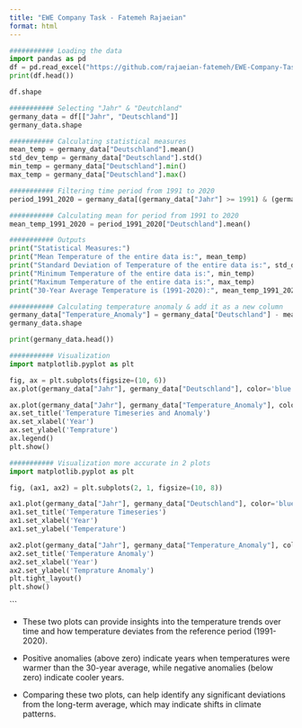 ```yaml
---
title: "EWE Company Task - Fatemeh Rajaeian"
format: html
---
```


```python
########### Loading the data
import pandas as pd
df = pd.read_excel("https://github.com/rajaeian-fatemeh/EWE-Company-Task/raw/main/regional_averages_tm_year.xlsx")
print(df.head())
```

```python
df.shape
```

```python
########### Selecting "Jahr" & "Deutchland"
germany_data = df[["Jahr", "Deutschland"]]
germany_data.shape
```
```python
########### Calculating statistical measures
mean_temp = germany_data["Deutschland"].mean()
std_dev_temp = germany_data["Deutschland"].std()
min_temp = germany_data["Deutschland"].min()
max_temp = germany_data["Deutschland"].max()

########### Filtering time period from 1991 to 2020
period_1991_2020 = germany_data[(germany_data["Jahr"] >= 1991) & (germany_data["Jahr"] <= 2020)]

########### Calculating mean for period from 1991 to 2020
mean_temp_1991_2020 = period_1991_2020["Deutschland"].mean()

########### Outputs
print("Statistical Measures:")
print("Mean Temperature of the entire data is:", mean_temp)
print("Standard Deviation of Temperature of the entire data is:", std_dev_temp)
print("Minimum Temperature of the entire data is:", min_temp)
print("Maximum Temperature of the entire data is:", max_temp)
print("30-Year Average Temperature is (1991-2020):", mean_temp_1991_2020)
```
```python
########### Calculating temperature anomaly & add it as a new column
germany_data["Temperature_Anomaly"] = germany_data["Deutschland"] - mean_temp_1991_2020
germany_data.shape
```

```python
print(germany_data.head())
```

```python
########### Visualization
import matplotlib.pyplot as plt

fig, ax = plt.subplots(figsize=(10, 6))
ax.plot(germany_data["Jahr"], germany_data["Deutschland"], color='blue', label='Temperature Timeseries')

ax.plot(germany_data["Jahr"], germany_data["Temperature_Anomaly"], color='red', label='Temprature Anomaly')
ax.set_title('Temperature Timeseries and Anomaly')
ax.set_xlabel('Year')
ax.set_ylabel('Temprature')
ax.legend()
plt.show()
```

```python
########### Visualization more accurate in 2 plots
import matplotlib.pyplot as plt

fig, (ax1, ax2) = plt.subplots(2, 1, figsize=(10, 8))

ax1.plot(germany_data["Jahr"], germany_data["Deutschland"], color='blue')
ax1.set_title('Temperature Timeseries')
ax1.set_xlabel('Year')
ax1.set_ylabel('Temperature')

ax2.plot(germany_data["Jahr"], germany_data["Temperature_Anomaly"], color='red')
ax2.set_title('Temperature Anomaly')
ax2.set_xlabel('Year')
ax2.set_ylabel('Temprature Anomaly')
plt.tight_layout()
plt.show()
```
```

* These two plots can provide insights into the temperature trends over time and how temperature deviates from the reference period (1991-2020).

* Positive anomalies (above zero) indicate years when temperatures were warmer than the 30-year average, while negative anomalies (below zero) indicate cooler years.

* Comparing these two plots, can help identify any significant deviations from the long-term average, which may indicate shifts in climate patterns.



